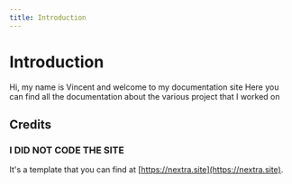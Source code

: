 ```yaml
---
title: Introduction
---
```


# Introduction

Hi, my name is Vincent and welcome to my documentation site
Here you can find all the documentation about the various project that I worked on

## Credits

### I DID NOT CODE THE SITE
It's a template that you can find at [https://nextra.site](https://nextra.site).